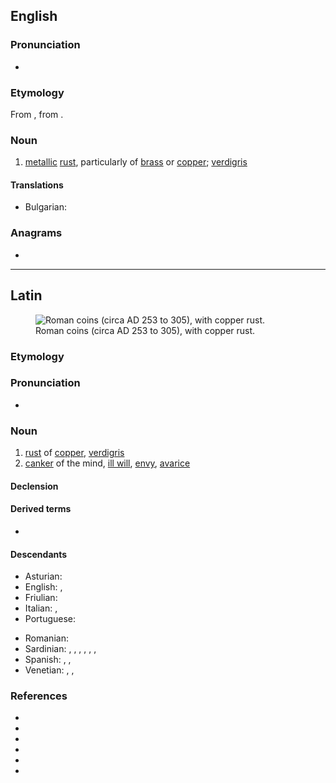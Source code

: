 {{also|ærugo}}
==English==

===Pronunciation===
* {{IPA|/iːˈɹuːɡoʊ/|/ɪˈɹuːɡoʊ/|/aɪˈɹuːɡoʊ/|lang=en}}

===Etymology===
From {{etyl|la|en}} {{m|la|aerūgō}}, from {{m|la|aes||copper, bronze, brass}}.

===Noun===
{{en-noun|-}}

# [[metal]]lic [[rust]], particularly of [[brass]] or [[copper]]; [[verdigris]]

====Translations====
{{trans-top|metallic rust}}
* Bulgarian: {{t+|bg|патина}}
{{trans-mid}}
{{trans-bottom}}

===Anagrams===
* {{anagrams|en|Aguero}}

----

==Latin==
[[File:Frome Hoard pile of coins.jpg|thumb|Roman coins (circa AD 253 to 305), with copper rust.]]

===Etymology===
{{suffix|la|aes|pos1=oblique stem: {{m|la||aer-}}|t1=copper”, “bronze”, “brass|ūgō}}

===Pronunciation===
* {{la-IPA|aerūgō}}

===Noun===
{{la-noun|aerūgō|aerūginis|f|third}}

# [[rust]] of [[copper]], [[verdigris]]
# [[canker]] of the mind, [[ill will]], [[envy]], [[avarice]]

====Declension====
{{la-decl-3rd|aerūgō|aerūgin}}

====Derived terms====
* {{l|la|aerūginōsus}}

====Descendants====
{{top2}}
* Asturian: {{l|ast|roña}}
* English: {{l|en|aerugo}}, {{l|en|aerugite}}
* Friulian: {{l|fur|ruzin}}
* Italian: {{l|it|ruggine}}, {{l|it|rogna}}
* Portuguese: {{l|pt|aerugita}}
{{mid2}}
* Romanian: {{l|ro|rugină}}
* Sardinian: {{l|sc|arroina}}, {{l|sc|arrúnia}}, {{l|sc|orroina}}, {{l|sc|rubinzu}}, {{l|sc|arroinu}}, {{l|sc|ruinu}}, {{l|sc|arruinu}}
* Spanish: {{l|es|orín}}, {{l|es|roña}}, {{l|es|erúgine}}
* Venetian: {{l|vec|rùxen}}, {{l|vec|rùxene}}, {{l|vec|rùzen}}
{{bottom}}

===References===
* {{R:L&S}}
* {{R:Elementary Lewis}}
* {{R:du Cange}}
* {{R:Gaffiot}}
* {{R:OLD|1|aerūgō|70/2}}
* {{R:Peck}}